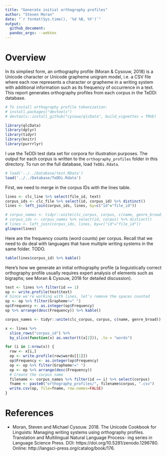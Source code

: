 ```yaml
---
title: "Generate initial orthography profiles"
author: "Steven Moran"
date: "`r format(Sys.time(), '%d %B, %Y')`"
output:
  github_document:
  pandoc_args: --webtex
---
```


# Overview

In its simpliest form, an orthography profile (Moran & Cysouw, 2018) is a Unicode character or Unicode grapheme unigram model, i.e. a CSV file where each row represents a character or grapheme in a writing system with additional information such as its frequency of occurrence in a text. This report generates orthography profiles from each corpus in the TeDDi database.

```r
# To install orthography profile tokenization:
# install.packages("devtools")
# devtools::install_github("cysouw/qlcData", build_vignettes = TRUE)

library(qlcData)
library(dplyr)
library(tidyr)
library(knitr)
library(purrrlyr)
```

I use the TeDDi test data set for corpora for illustration purposes. The output for each corpus is written to the `orthography_profiles` folder in this directory. To run on the full database, load `TeDDi.Rdata`.

```r
# load('../../Database/test.RData')
load('../../Database/TeDDi.Rdata')
```

First, we need to merge in the corpus IDs with the lines table.

```r
lines <- clc_line %>% select(file_id, text)
corpus_ids <- clc_file %>% select(id, corpus_id) %>% distinct()
lines <- left_join(corpus_ids, lines, by=c("id"="file_id"))

# corpus_names <- tidyr::unite(clc_corpus, corpus, c(name, genre_broad))
# corpus_ids <- corpus_names %>% select(id, corpus) %>% distinct()
# lines <- left_join(corpus_ids, lines, by=c("id"="file_id"))
glimpse(lines)
```

Here are the frequency counts (word counts) per corpus. Recall that we need to do deal with languages that have multiple writing systems in the same folder. TODO.

```r
table(lines$corpus_id) %>% kable()
```

Here's how we generate an initial orthography profile (a linguistically correct orthography profile usually requires expert analysis of elements such as bigraphs; see Moran \& Cysouw, 2018 for detailed discussion).

```r
test <- lines %>% filter(id == 1)
op <- write.profile(test$text)
# Since we're working with lines, let's remove the spaces counted
op <- op %>% filter(Grapheme!=" ")
op$Frequency <- as.integer(op$Frequency)
op %>% arrange(desc(Frequency)) %>% kable()
```

```r
corpus_names <- tidyr::unite(clc_corpus, corpus, c(name, genre_broad))

x <- lines %>% 
  slice_rows("corpus_id") %>% 
  by_slice(function(x) as.vector(t(x[2])), .to = "words")

for (i in 1:nrow(x)) {
  row <- x[i,]
  op <- write.profile(row$words[[1]])
  op$Frequency <- as.integer(op$Frequency)
  op <- op %>% filter(Grapheme!=" ")
  op <- op %>% arrange(desc(Frequency))
  # Create the corpus name
  filename <- corpus_names %>% filter(id == i) %>% select(corpus)
  fname <- paste0("orthography_profiles/", filename$corpus, ".csv")
  write.csv(op, file=fname, row.names=FALSE)
}
```


# References

* Moran, Steven and Michael Cysouw. 2018. The Unicode Cookbook for Linguists: Managing writing systems using orthography profiles. Translation and Multilingual Natural Language Process- ing series in Language Science Press. DOI: https://doi.org/10.5281/zenodo.1296780. Online: http://langsci-press.org/catalog/book/176.
